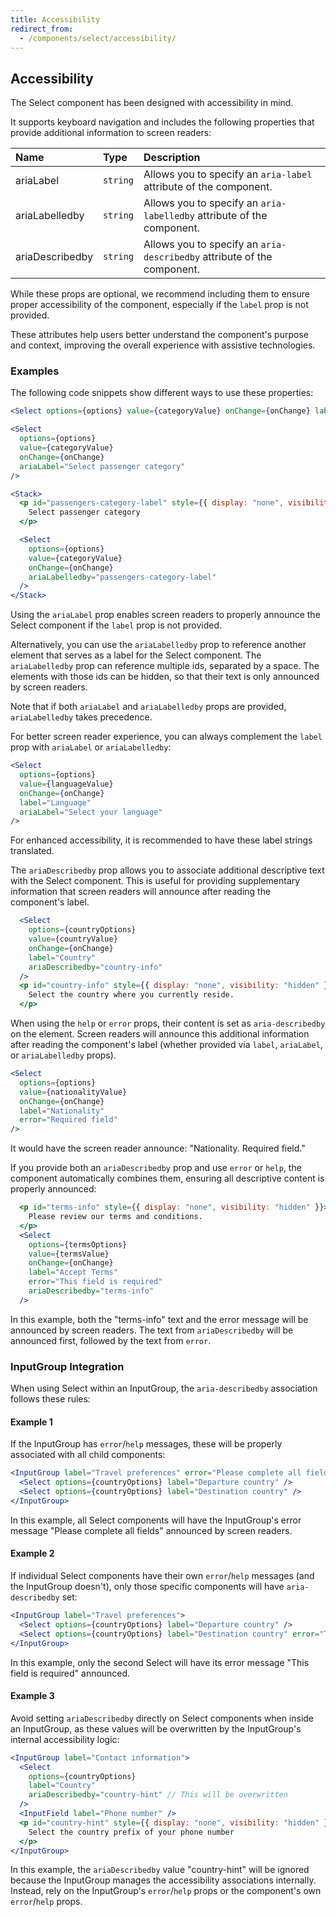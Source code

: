 ```yaml
---
title: Accessibility
redirect_from:
  - /components/select/accessibility/
---
```


## Accessibility

The Select component has been designed with accessibility in mind.

It supports keyboard navigation and includes the following properties that provide additional information to screen readers:

| Name            | Type     | Description                                                             |
| :-------------- | :------- | :---------------------------------------------------------------------- |
| ariaLabel       | `string` | Allows you to specify an `aria-label` attribute of the component.       |
| ariaLabelledby  | `string` | Allows you to specify an `aria-labelledby` attribute of the component.  |
| ariaDescribedby | `string` | Allows you to specify an `aria-describedby` attribute of the component. |

While these props are optional, we recommend including them to ensure proper accessibility of the component, especially if the `label` prop is not provided.

These attributes help users better understand the component's purpose and context, improving the overall experience with assistive technologies.

### Examples

The following code snippets show different ways to use these properties:

```jsx
<Select options={options} value={categoryValue} onChange={onChange} label="Category" />
```

```jsx
<Select
  options={options}
  value={categoryValue}
  onChange={onChange}
  ariaLabel="Select passenger category"
/>
```

```jsx
<Stack>
  <p id="passengers-category-label" style={{ display: "none", visibility: "hidden" }}>
    Select passenger category
  </p>

  <Select
    options={options}
    value={categoryValue}
    onChange={onChange}
    ariaLabelledby="passengers-category-label"
  />
</Stack>
```

Using the `ariaLabel` prop enables screen readers to properly announce the Select component if the `label` prop is not provided.

Alternatively, you can use the `ariaLabelledby` prop to reference another element that serves as a label for the Select component. The `ariaLabelledby` prop can reference multiple ids, separated by a space. The elements with those ids can be hidden, so that their text is only announced by screen readers.

Note that if both `ariaLabel` and `ariaLabelledby` props are provided, `ariaLabelledby` takes precedence.

For better screen reader experience, you can always complement the `label` prop with `ariaLabel` or `ariaLabelledby`:

```jsx
<Select
  options={options}
  value={languageValue}
  onChange={onChange}
  label="Language"
  ariaLabel="Select your language"
/>
```

For enhanced accessibility, it is recommended to have these label strings translated.

The `ariaDescribedby` prop allows you to associate additional descriptive text with the Select component. This is useful for providing supplementary information that screen readers will announce after reading the component's label.

```jsx
  <Select
    options={countryOptions}
    value={countryValue}
    onChange={onChange}
    label="Country"
    ariaDescribedby="country-info"
  />
  <p id="country-info" style={{ display: "none", visibility: "hidden" }}>
    Select the country where you currently reside.
  </p>
```

When using the `help` or `error` props, their content is set as `aria-describedby` on the element. Screen readers will announce this additional information after reading the component's label (whether provided via `label`, `ariaLabel`, or `ariaLabelledby` props).

```jsx
<Select
  options={options}
  value={nationalityValue}
  onChange={onChange}
  label="Nationality"
  error="Required field"
/>
```

It would have the screen reader announce: "Nationality. Required field."

If you provide both an `ariaDescribedby` prop and use `error` or `help`, the component automatically combines them, ensuring all descriptive content is properly announced:

```jsx
  <p id="terms-info" style={{ display: "none", visibility: "hidden" }}>
    Please review our terms and conditions.
  </p>
  <Select
    options={termsOptions}
    value={termsValue}
    onChange={onChange}
    label="Accept Terms"
    error="This field is required"
    ariaDescribedby="terms-info"
  />
```

In this example, both the "terms-info" text and the error message will be announced by screen readers. The text from `ariaDescribedby` will be announced first, followed by the text from `error`.

### InputGroup Integration

When using Select within an InputGroup, the `aria-describedby` association follows these rules:

#### Example 1

If the InputGroup has `error`/`help` messages, these will be properly associated with all child components:

```jsx
<InputGroup label="Travel preferences" error="Please complete all fields">
  <Select options={countryOptions} label="Departure country" />
  <Select options={countryOptions} label="Destination country" />
</InputGroup>
```

In this example, all Select components will have the InputGroup's error message "Please complete all fields" announced by screen readers.

#### Example 2

If individual Select components have their own `error`/`help` messages (and the InputGroup doesn't), only those specific components will have `aria-describedby` set:

```jsx
<InputGroup label="Travel preferences">
  <Select options={countryOptions} label="Departure country" />
  <Select options={countryOptions} label="Destination country" error="This field is required" />
</InputGroup>
```

In this example, only the second Select will have its error message "This field is required" announced.

#### Example 3

Avoid setting `ariaDescribedby` directly on Select components when inside an InputGroup, as these values will be overwritten by the InputGroup's internal accessibility logic:

```jsx
<InputGroup label="Contact information">
  <Select
    options={countryOptions}
    label="Country"
    ariaDescribedby="country-hint" // This will be overwritten
  />
  <InputField label="Phone number" />
  <p id="country-hint" style={{ display: "none", visibility: "hidden" }}>
    Select the country prefix of your phone number
  </p>
</InputGroup>
```

In this example, the `ariaDescribedby` value "country-hint" will be ignored because the InputGroup manages the accessibility associations internally. Instead, rely on the InputGroup's `error`/`help` props or the component's own `error`/`help` props.
